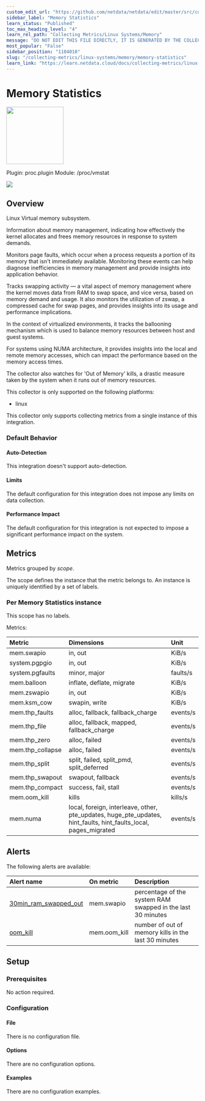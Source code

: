 ```yaml
---
custom_edit_url: "https://github.com/netdata/netdata/edit/master/src/collectors/proc.plugin/metadata.yaml"
sidebar_label: "Memory Statistics"
learn_status: "Published"
toc_max_heading_level: "4"
learn_rel_path: "Collecting Metrics/Linux Systems/Memory"
message: "DO NOT EDIT THIS FILE DIRECTLY, IT IS GENERATED BY THE COLLECTOR'S metadata.yaml FILE"
most_popular: "False"
sidebar_position: "1104010"
slug: "/collecting-metrics/linux-systems/memory/memory-statistics"
learn_link: "https://learn.netdata.cloud/docs/collecting-metrics/linux-systems/memory/memory-statistics"
---
```



# Memory Statistics


<img src="https://netdata.cloud/img/linuxserver.svg" width="150"/>


Plugin: proc.plugin
Module: /proc/vmstat

<img src="https://img.shields.io/badge/maintained%20by-Netdata-%2300ab44" />

## Overview

Linux Virtual memory subsystem.

Information about memory management, indicating how effectively the kernel allocates and frees
memory resources in response to system demands.

Monitors page faults, which occur when a process requests a portion of its memory that isn't
immediately available. Monitoring these events can help diagnose inefficiencies in memory management and
provide insights into application behavior.

Tracks swapping activity — a vital aspect of memory management where the kernel moves data from RAM to
swap space, and vice versa, based on memory demand and usage. It also monitors the utilization of zswap,
a compressed cache for swap pages, and provides insights into its usage and performance implications.

In the context of virtualized environments, it tracks the ballooning mechanism which is used to balance
memory resources between host and guest systems.

For systems using NUMA architecture, it provides insights into the local and remote memory accesses, which
can impact the performance based on the memory access times.

The collector also watches for 'Out of Memory' kills, a drastic measure taken by the system when it runs out
of memory resources.




This collector is only supported on the following platforms:

- linux

This collector only supports collecting metrics from a single instance of this integration.


### Default Behavior

#### Auto-Detection

This integration doesn't support auto-detection.

#### Limits

The default configuration for this integration does not impose any limits on data collection.

#### Performance Impact

The default configuration for this integration is not expected to impose a significant performance impact on the system.


## Metrics

Metrics grouped by *scope*.

The scope defines the instance that the metric belongs to. An instance is uniquely identified by a set of labels.



### Per Memory Statistics instance



This scope has no labels.

Metrics:

| Metric | Dimensions | Unit |
|:------|:----------|:----|
| mem.swapio | in, out | KiB/s |
| system.pgpgio | in, out | KiB/s |
| system.pgfaults | minor, major | faults/s |
| mem.balloon | inflate, deflate, migrate | KiB/s |
| mem.zswapio | in, out | KiB/s |
| mem.ksm_cow | swapin, write | KiB/s |
| mem.thp_faults | alloc, fallback, fallback_charge | events/s |
| mem.thp_file | alloc, fallback, mapped, fallback_charge | events/s |
| mem.thp_zero | alloc, failed | events/s |
| mem.thp_collapse | alloc, failed | events/s |
| mem.thp_split | split, failed, split_pmd, split_deferred | events/s |
| mem.thp_swapout | swapout, fallback | events/s |
| mem.thp_compact | success, fail, stall | events/s |
| mem.oom_kill | kills | kills/s |
| mem.numa | local, foreign, interleave, other, pte_updates, huge_pte_updates, hint_faults, hint_faults_local, pages_migrated | events/s |



## Alerts


The following alerts are available:

| Alert name  | On metric | Description |
|:------------|:----------|:------------|
| [ 30min_ram_swapped_out ](https://github.com/netdata/netdata/blob/master/src/health/health.d/swap.conf) | mem.swapio | percentage of the system RAM swapped in the last 30 minutes |
| [ oom_kill ](https://github.com/netdata/netdata/blob/master/src/health/health.d/ram.conf) | mem.oom_kill | number of out of memory kills in the last 30 minutes |


## Setup

### Prerequisites

No action required.

### Configuration

#### File

There is no configuration file.
#### Options



There are no configuration options.

#### Examples
There are no configuration examples.


